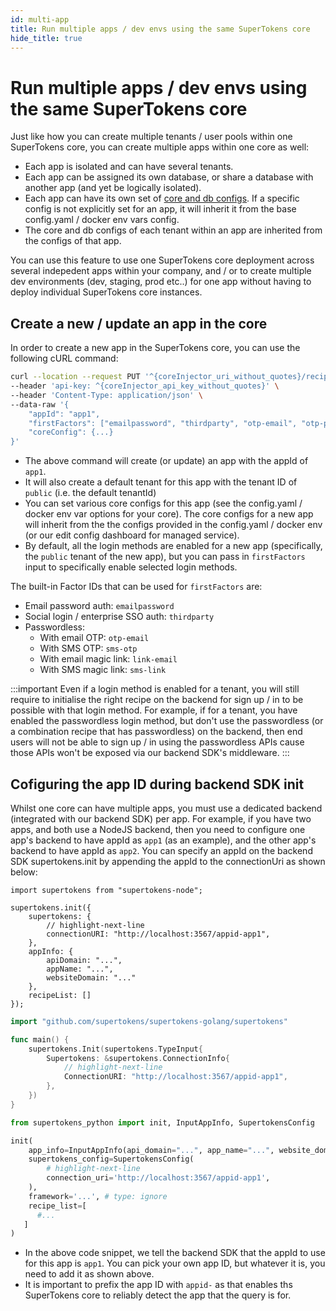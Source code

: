 ```yaml
---
id: multi-app
title: Run multiple apps / dev envs using the same SuperTokens core
hide_title: true
---
```



<!-- COPY DOCS -->
<!-- ./emailpassword/common-customizations/multi-tenancy/multi-app.mdx -->

<MultiTenancyPaidBanner />

# Run multiple apps / dev envs using the same SuperTokens core

Just like how you can create multiple tenants / user pools within one SuperTokens core, you can create multiple apps within one core as well:
- Each app is isolated and can have several tenants.
- Each app can be assigned its own database, or share a database with another app (and yet be logically isolated).
- Each app can have its own set of [core and db configs](https://github.com/supertokens/supertokens-core/blob/master/config.yaml). If a specific config is not explicitly set for an app, it will inherit it from the base config.yaml / docker env vars config.
- The core and db configs of each tenant within an app are inherited from the configs of that app.

You can use this feature to use one SuperTokens core deployment across several indepedent apps within your company, and / or to create multiple dev environments (dev, staging, prod etc..) for one app without having to deploy individual SuperTokens core instances.

## Create a new / update an app in the core

In order to create a new app in the SuperTokens core, you can use the following cURL command:

<CoreInjector defaultValue="http://localhost:3567" showAppId={false}>

```bash
curl --location --request PUT '^{coreInjector_uri_without_quotes}/recipe/multitenancy/app/v2' \
--header 'api-key: ^{coreInjector_api_key_without_quotes}' \
--header 'Content-Type: application/json' \
--data-raw '{
    "appId": "app1",
    "firstFactors": ["emailpassword", "thirdparty", "otp-email", "otp-phone"]
    "coreConfig": {...}
}'
```

</CoreInjector>

- The above command will create (or update) an app with the appId of `app1`.
- It will also create a default tenant for this app with the tenant ID of `public` (i.e. the default tenantId)
- You can set various core configs for this app (see the config.yaml / docker env var options for your core). The core configs for a new app will inherit from the the configs provided in the config.yaml / docker env (or our edit config dashboard for managed service).
- By default, all the login methods are enabled for a new app (specifically, the `public` tenant of the new app), but you can pass in `firstFactors` input to specifically enable selected login methods.

The built-in Factor IDs that can be used for `firstFactors` are:
- Email password auth: `emailpassword`
- Social login / enterprise SSO auth: `thirdparty`
- Passwordless:
    - With email OTP: `otp-email`
    - With SMS OTP: `sms-otp`
    - With email magic link: `link-email`
    - With SMS magic link: `sms-link`

:::important
Even if a login method is enabled for a tenant, you will still require to initialise the right recipe on the backend for sign up / in to be possible with that login method. For example, if for a tenant, you have enabled the passwordless login method, but don't use the passwordless (or a combination recipe that has passwordless) on the backend, then end users will not be able to sign up / in using the passwordless APIs cause those APIs won't be exposed via our backend SDK's middleware.
:::

## Cofiguring the app ID during backend SDK init

Whilst one core can have multiple apps, you must use a dedicated backend (integrated with our backend SDK) per app. For example, if you have two apps, and both use a NodeJS backend, then you need to configure one app's backend to have appId as `app1` (as an example), and the other app's backend to have appId as `app2`. You can specify an appId on the backend SDK supertokens.init by appending the appId to the connectionUri as shown below:

<BackendSDKTabs>
<TabItem value="nodejs">

```tsx
import supertokens from "supertokens-node";

supertokens.init({
    supertokens: {
        // highlight-next-line
        connectionURI: "http://localhost:3567/appid-app1",
    },
    appInfo: {
        apiDomain: "...",
        appName: "...",
        websiteDomain: "..."
    },
    recipeList: []
});
```

</TabItem>
<TabItem value="go">

```go
import "github.com/supertokens/supertokens-golang/supertokens"

func main() {
	supertokens.Init(supertokens.TypeInput{
		Supertokens: &supertokens.ConnectionInfo{
            // highlight-next-line
			ConnectionURI: "http://localhost:3567/appid-app1",
		},
	})
}

```

</TabItem>
<TabItem value="python">

```python
from supertokens_python import init, InputAppInfo, SupertokensConfig

init(
    app_info=InputAppInfo(api_domain="...", app_name="...", website_domain="..."),
    supertokens_config=SupertokensConfig(
        # highlight-next-line
        connection_uri='http://localhost:3567/appid-app1',
    ),
    framework='...', # type: ignore
    recipe_list=[
      #...
   ]
)
```

</TabItem>
</BackendSDKTabs>

- In the above code snippet, we tell the backend SDK that the appId to use for this app is `app1`. You can pick your own app ID, but whatever it is, you need to add it as shown above.
- It is important to prefix the app ID with `appid-` as that enables ths SuperTokens core to reliably detect the app that the query is for.
